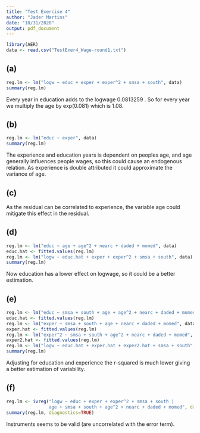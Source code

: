 ```yaml
---
title: "Test Exercise 4"
author: "Jader Martins"
date: "10/31/2020"
output: pdf_document
---
```


```r
library(AER)
data <- read.csv("TestExer4_Wage-round1.txt")
```
## (a)

```r
reg.lm <- lm("logw ~ educ + exper + exper^2 + smsa + south", data)
summary(reg.lm)
```
Every year in education adds to the logwage 0.0813259 . So for every year we multiply the age by exp(0.081) which is 1.08.    

## (b)
```r
reg.lm <- lm("educ ~ exper", data)
summary(reg.lm)
```
The experience and education years is dependent on peoples age, and age generally influences people wages, so this could cause an endogenous relation. As experience is double attributed it could approximate the variance of age.

## (c)

As the residual can be correlated to experience, the variable age could mitigate this effect in the residual.

## (d)

```r
reg.lm <- lm("educ ~ age + age^2 + nearc + daded + momed", data)
educ.hat <- fitted.values(reg.lm)
reg.lm <- lm("logw ~ educ.hat + exper + exper^2 + smsa + south", data)
summary(reg.lm)
```

Now education has a lower effect on logwage, so it could be a better estimation.

## (e)

```r
reg.lm <- lm("educ ~ smsa + south + age + age^2 + nearc + daded + momed", data)
educ.hat <- fitted.values(reg.lm)
reg.lm <- lm("exper ~ smsa + south + age + nearc + daded + momed", data)
exper.hat <- fitted.values(reg.lm)
reg.lm <- lm("exper^2 ~ smsa + south + age^2 + nearc + daded + momed", data)
exper2.hat <- fitted.values(reg.lm)
reg.lm <- lm("logw ~ educ.hat + exper.hat + exper2.hat + smsa + south", data)
summary(reg.lm)
```

Adjusting for education and experience the r-squared is much lower giving a better estimation of variability.

## (f)
```r
reg.lm <- ivreg("logw ~ educ + exper + exper^2 + smsa + south |
                age + smsa + south + age^2 + nearc + daded + momed", data=data)
summary(reg.lm, diagnostics=TRUE)
```

Instruments seems to be valid (are uncorrelated with the error term).
